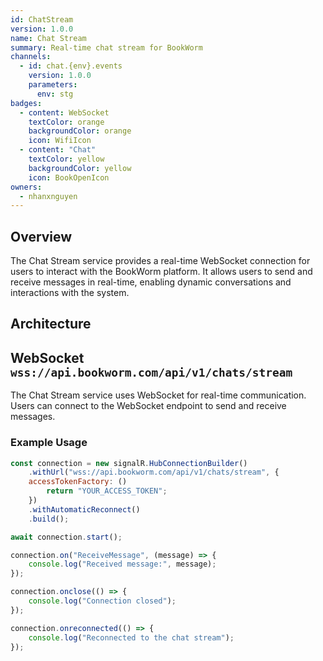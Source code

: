 ```yaml
---
id: ChatStream
version: 1.0.0
name: Chat Stream
summary: Real-time chat stream for BookWorm
channels:
  - id: chat.{env}.events
    version: 1.0.0
    parameters:
      env: stg
badges:
  - content: WebSocket
    textColor: orange
    backgroundColor: orange
    icon: WifiIcon
  - content: "Chat"
    textColor: yellow
    backgroundColor: yellow
    icon: BookOpenIcon
owners:
  - nhanxnguyen
---
```


## Overview

The Chat Stream service provides a real-time WebSocket connection for users to interact with the BookWorm platform. It allows users to send and receive messages in real-time, enabling dynamic conversations and interactions with the system.

## Architecture

<NodeGraph />

## WebSocket `wss://api.bookworm.com/api/v1/chats/stream`

The Chat Stream service uses WebSocket for real-time communication. Users can connect to the WebSocket endpoint to send and receive messages.

### Example Usage

```js title="chat-stream.js"
const connection = new signalR.HubConnectionBuilder()
	.withUrl("wss://api.bookworm.com/api/v1/chats/stream", {
    accessTokenFactory: ()
    	return "YOUR_ACCESS_TOKEN";
	})
	.withAutomaticReconnect()
	.build();

await connection.start();

connection.on("ReceiveMessage", (message) => {
	console.log("Received message:", message);
});

connection.onclose(() => {
	console.log("Connection closed");
});

connection.onreconnected(() => {
	console.log("Reconnected to the chat stream");
});
```

